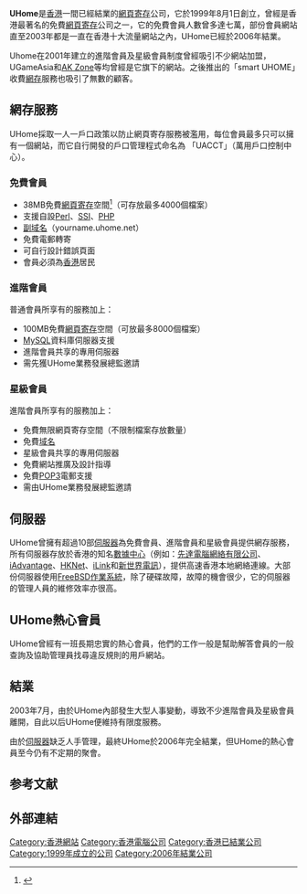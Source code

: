 '''UHome'''是[[香港|香港]]一間已經結業的[[網頁寄存|網頁寄存]]公司，它於1999年8月1日創立，曾經是香港最著名的免費[[網頁寄存|網頁寄存]]公司之一，它的免費會員人數曾多達七萬，部份會員網站直至2003年都是一直在香港十大流量網站之內，UHome已經於2006年結業。

Uhome在2001年建立的進階會員及星級會員制度曾經吸引不少網站加盟，UGameAsia和[[AK_Zone|AK Zone]]等均曾經是它旗下的網站。之後推出的「smart UHOME」收費[[網存|網存]]服務也吸引了無數的顧客。

== 網存服務 ==
UHome採取一人一戶口政策以防止網頁寄存服務被濫用，每位會員最多只可以擁有一個網站，而它自行開發的戶口管理程式命名為 「UACCT」（萬用戶口控制中心）。

=== 免費會員 ===
*38MB免費[[網頁寄存|網頁寄存]]空間<ref>{{cite book | title=最新PHP4入门与应用 | publisher=中国铁道出版社 | author=刘国正,林景毅 | year=2000 | location=北京 | pages=223 | isbn=7-113-03871-9}}</ref>（可存放最多4000個檔案）
*支援自設[[Perl|Perl]]、[[SSI|SSI]]、[[PHP|PHP]]
*[[副域名|副域名]]（yourname.uhome.net）
*免費電郵轉寄
*可自行設計錯誤頁面
*會員必須為[[香港|香港]]居民

=== 進階會員 ===
普通會員所享有的服務加上：
*100MB免費[[網頁寄存|網頁寄存]]空間（可放最多8000個檔案）
*[[MySQL|MySQL]]資料庫伺服器支援
*進階會員共享的專用伺服器
*需先獲UHome業務發展總監邀請

=== 星級會員 ===
進階會員所享有的服務加上：
*免費無限網頁寄存空間（不限制檔案存放數量）
*免費[[域名|域名]]
*星級會員共享的專用伺服器
*免費網站推廣及設計指導
*免費[[POP3|POP3]]電郵支援
*需由UHome業務發展總監邀請

== 伺服器 ==
UHome曾擁有超過10部[[伺服器|伺服器]]為免費會員、進階會員和星級會員提供網存服務，所有伺服器存放於香港的知名[[數據中心|數據中心]]（例如：[[先達電腦網絡有限公司|先達電腦網絡有限公司]]、[[iAdvantage|iAdvantage]]、[[HKNet|HKNet]]、[[iLink|iLink]]和[[新世界電訊|新世界電訊]]），提供高速香港本地網絡連線。大部份伺服器使用[[FreeBSD|FreeBSD]][[作業系統|作業系統]]，除了硬碟故障，故障的機會很少，它的伺服器的管理人員的維修效率亦很高。

== UHome熱心會員 ==
UHome曾經有一班長期忠實的熱心會員，他們的工作一般是幫助解答會員的一般查詢及協助管理員找尋違反規則的用戶網站。

== 結業 ==
2003年7月，由於UHome內部發生大型人事變動，導致不少進階會員及星級會員離開，自此以后UHome便維持有限度服務。

由於[[伺服器|伺服器]]缺乏人手管理，最終UHome於2006年完全結業，但UHome的熱心會員至今仍有不定期的聚會。

{{Fact|2009年4月，部份熱心會員之間傳出重組UHome.net的消息。|time=2009-10-13}}

== 参考文献 ==
{{reflist}}

== 外部連結 ==


[[Category:香港網站|Category:香港網站]]
[[Category:香港電腦公司|Category:香港電腦公司]]
[[Category:香港已結業公司|Category:香港已結業公司]]
[[Category:1999年成立的公司|Category:1999年成立的公司]]
[[Category:2006年結業公司|Category:2006年結業公司]]
